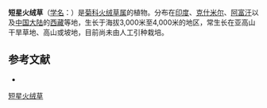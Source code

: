 {{Speciesbox
| name = 短星火绒草
| status = 
| status_system = 
| image =
| genus = Leontopodium
| species = brachyactis
| authority = Gandog.
}}

'''短星火绒草'''（[[学名|学名]]：{{lang|la|''Leontopodium brachyactis''}}）是[[菊科|菊科]][[火绒草属|火绒草属]]的植物。分布在[[印度|印度]]、[[克什米尔|克什米尔]]、[[阿富汗|阿富汗]]以及[[中国大陆|中国大陆]]的[[西藏|西藏]]等地，生长于海拔3,000米至4,000米的地区，常生长在亚高山干旱草地、高山或坡地，目前尚未由人工引种栽培。

== 参考文献 ==
<div class="references-small">
* {{cite web| url =http://www.bioinfo.cn/db05/KmzwSpecies.php?action=view&id=4040| title =短星火绒草| work =《中国高等植物数据库全库》| publisher =中国科学院微生物研究所| author =昆明植物研究所| accessdate =2009-02-25| deadurl =yes| archiveurl =https://web.archive.org/web/20160305081132/http://www.bioinfo.cn/db05/KmzwSpecies.php?action=view&id=4040| archivedate =2016-03-05}}
</div>
{{Taxonbar|from=Q15230882}}

[[Category:火绒草属|短星火绒草]]


{{植物小作品}}